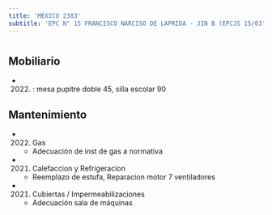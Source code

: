 ```yaml
---
title: 'MEXICO 2383'
subtitle: 'EPC N° 15 FRANCISCO NARCISO DE LAPRIDA - JIN B (EPCJS 15/03°) - CENS N° 50'
---
```


#


## Mobiliario

*  (2022) : mesa pupitre doble 45, silla escolar 90 





## Mantenimiento

*  (2022) Gas 
    + Adecuación de inst de gas a normativa

*  (2021) Calefaccion y Refrigeracion 
    + Reemplazo de estufa, Reparacion  motor 7 ventiladores

*  (2021) Cubiertas / Impermeabilizaciones 
    + Adecuación sala de máquinas



